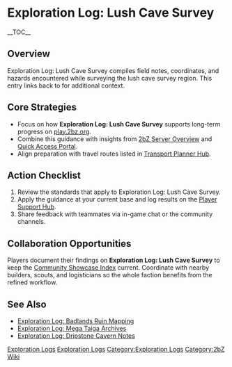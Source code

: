 {{Short description|Exploration Log: Lush Cave Survey compiles field notes, coordinates, and hazards encountered while surveying the lush cave survey region}}
= Exploration Log: Lush Cave Survey =
{{2bZ Navbox}}
__TOC__

== Overview ==
Exploration Log: Lush Cave Survey compiles field notes, coordinates, and hazards
encountered while surveying the lush cave survey region. This entry links back to
[[Category:Exploration Logs|Exploration Logs]] for additional context.

== Core Strategies ==
* Focus on how '''Exploration Log: Lush Cave Survey''' supports long-term progress on [[play.2bz.org]].
* Combine this guidance with insights from [[2bZ Server Overview]] and [[Quick Access Portal]].
* Align preparation with travel routes listed in [[Transport Planner Hub]].

== Action Checklist ==
# Review the [[Category:Exploration Logs|Exploration Logs]] standards that apply to Exploration Log: Lush Cave Survey.
# Apply the guidance at your current base and log results on the [[Player Support Hub]].
# Share feedback with teammates via in-game chat or the community channels.

== Collaboration Opportunities ==
Players document their findings on '''Exploration Log: Lush Cave Survey''' to keep the
[[Community Showcase Index]] current. Coordinate with nearby builders, scouts, and
logisticians so the whole faction benefits from the refined workflow.

== See Also ==
* [[Exploration Log: Badlands Ruin Mapping]]
* [[Exploration Log: Mega Taiga Archives]]
* [[Exploration Log: Dripstone Cavern Notes]]

[[Category:Exploration Logs]]
[[Category:2bZ Wiki]]
